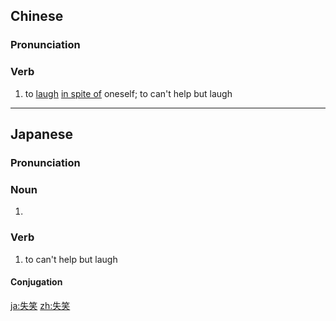 ==Chinese==
{{zh-forms}}

===Pronunciation===
{{zh-pron
|m=shīxiào
|cat=v
}}

===Verb===
{{zh-verb}}

# to [[laugh]] [[in spite of]] oneself; to can't help but laugh
#: {{zh-x|我 不禁{jīn} 失笑。|''I couldn't help laughing.''}}

----

==Japanese==
{{ja-kanjitab|yomi=o|しつ|k1=しっ|しょう}}

===Pronunciation===
{{ja-pron|しっしょう|y=o}}

===Noun===
{{ja-noun|しっしょう}}

# {{rfdef|lang=ja}}

===Verb===
{{ja-verb-suru|しっしょう}}

# to can't help but laugh

====Conjugation====
{{ja-suru|しっしょう}}

[[ja:失笑]]
[[zh:失笑]]